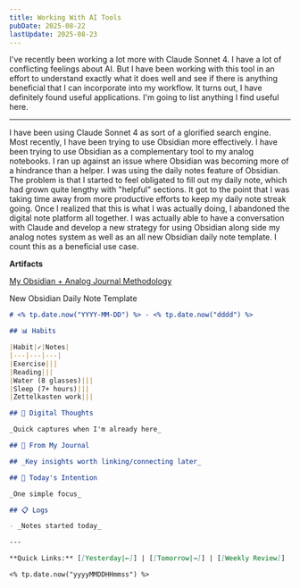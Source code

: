 ```yaml
---
title: Working With AI Tools
pubDate: 2025-08-22
lastUpdate: 2025-08-23
---
```


I've recently been working a lot more with Claude Sonnet 4. I have a lot of conflicting feelings about AI. But I have been working with this tool in an effort to understand exactly what it does well and see if there is anything beneficial that I can incorporate into my workflow. It turns out, I have definitely found useful applications. I'm going to list anything I find useful here.

---

I have been using Claude Sonnet 4 as sort of a glorified search engine. Most recently, I have been trying to use Obsidian more effectively. I have been trying to use Obsidian as a complementary tool to my analog notebooks. I ran up against an issue where Obsidian was becoming more of a hindrance than a helper. I was using the daily notes feature of Obsidian. The problem is that I started to feel obligated to fill out my daily note, which had grown quite lengthy with "helpful" sections. It got to the point that I was taking time away from more productive efforts to keep my daily note streak going. Once I realized that this is what I was actually doing, I abandoned the digital note platform all together. I was actually able to have a conversation with Claude and develop a new strategy for using Obsidian along side my analog notes system as well as an all new Obsidian daily note template. I count this as a beneficial use case.

**Artifacts**

[My Obsidian + Analog Journal Methodology](/cultivated-thoughtz/my-obsidian-methodology/)

New Obsidian Daily Note Template

```markdown
# <% tp.date.now("YYYY-MM-DD") %> - <% tp.date.now("dddd") %>

## 📊 Habits

|Habit|✓|Notes|
|---|---|---|
|Exercise|||
|Reading|||
|Water (8 glasses)|||
|Sleep (7+ hours)|||
|Zettelkasten work|||

## 🔗 Digital Thoughts

_Quick captures when I'm already here_

## 📝 From My Journal

## _Key insights worth linking/connecting later_

## 🎯 Today's Intention

_One simple focus_

## 📋 Logs

- _Notes started today_

---

**Quick Links:** [[Yesterday|←]] | [[Tomorrow|→]] | [[Weekly Review]]

<% tp.date.now("yyyyMMDDHHmmss") %>
```